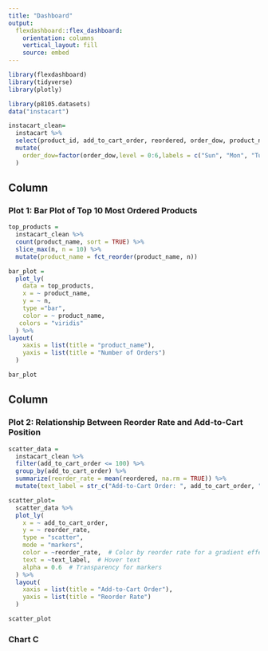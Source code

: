 ```yaml
---
title: "Dashboard"
output: 
  flexdashboard::flex_dashboard:
    orientation: columns
    vertical_layout: fill
    source: embed
---
```


```r
library(flexdashboard)
library(tidyverse)
library(plotly)

library(p8105.datasets)
data("instacart")
```

```r
instacart_clean=
  instacart %>% 
  select(product_id, add_to_cart_order, reordered, order_dow, product_name) %>% 
  mutate(
    order_dow=factor(order_dow,level = 0:6,labels = c("Sun", "Mon", "Tue", "Wed", "Thu", "Fri", "Sat"))
  )
```

Column {data-width=650}
-----------------------------------------------------------------------

### Plot 1: Bar Plot of Top 10 Most Ordered Products

```r
top_products =
  instacart_clean %>%
  count(product_name, sort = TRUE) %>%
  slice_max(n, n = 10) %>% 
  mutate(product_name = fct_reorder(product_name, n))

bar_plot =
  plot_ly(
    data = top_products,
    x = ~ product_name,
    y = ~ n,
    type ="bar",
    color = ~ product_name,
   colors = "viridis"
  ) %>% 
layout(
    xaxis = list(title = "product_name"),
    yaxis = list(title = "Number of Orders")
  )

bar_plot
```

Column {data-width=350}
-----------------------------------------------------------------------

### Plot 2: Relationship Between Reorder Rate and Add-to-Cart Position

```r
scatter_data =
  instacart_clean %>%
  filter(add_to_cart_order <= 100) %>% 
  group_by(add_to_cart_order) %>%
  summarize(reorder_rate = mean(reordered, na.rm = TRUE)) %>% 
  mutate(text_label = str_c("Add-to-Cart Order: ", add_to_cart_order, "\nReorder Rate: ", round(reorder_rate, 2)))

scatter_plot=
  scatter_data %>%
  plot_ly(
    x = ~ add_to_cart_order, 
    y = ~ reorder_rate, 
    type = "scatter", 
    mode = "markers",
    color = ~reorder_rate,  # Color by reorder rate for a gradient effect
    text = ~text_label,  # Hover text
    alpha = 0.6  # Transparency for markers
  ) %>%
  layout(
    xaxis = list(title = "Add-to-Cart Order"),
    yaxis = list(title = "Reorder Rate")
  )

scatter_plot

```

### Chart C

```r

```


